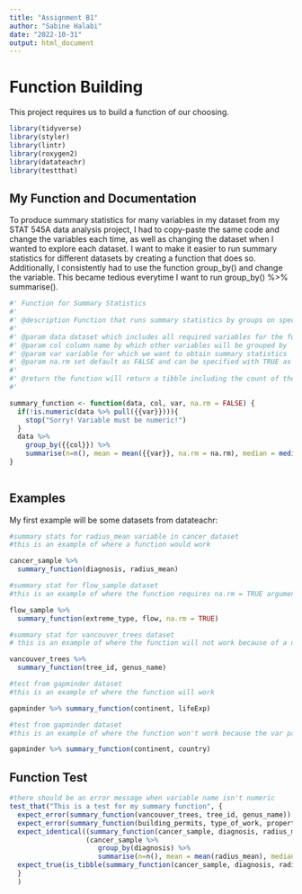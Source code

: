 ```yaml
---
title: "Assignment B1"
author: "Sabine Halabi"
date: "2022-10-31"
output: html_document
---
```

# Function Building
This project requires us to build a function of our choosing.

```r
library(tidyverse)
library(styler)
library(lintr)
library(roxygen2)
library(datateachr)
library(testthat)
```

## My Function and Documentation
To produce summary statistics for many variables in my dataset from my STAT 545A data analysis project, I had to copy-paste the same code and change the variables each time, as well as changing the dataset when I wanted to explore each dataset. I want to make it easier to run summary statistics for different datasets by creating a function that does so. Additionally, I consistently had to use the function group_by() and change the variable. This became tedious everytime I want to run group_by() %>% summarise(). 


```r
#' Function for Summary Statistics
#' 
#' @description Function that runs summary statistics by groups on specified variables in dataset
#' 
#' @param data dataset which includes all required variables for the function
#' @param col column name by which other variables will be grouped by
#' @param var variable for which we want to obtain summary statistics
#' @param na.rm set default as FALSE and can be specified with TRUE as needed
#' 
#' @return the function will return a tibble including the count of the variable per group of the col param, as well as columns for each summary statistics in the function per group.
#' 

summary_function <- function(data, col, var, na.rm = FALSE) {
  if(!is.numeric(data %>% pull({{var}}))){
    stop("Sorry! Variable must be numeric!")
  }
  data %>%
    group_by({{col}}) %>%
    summarise(n=n(), mean = mean({{var}}, na.rm = na.rm), median = median({{var}}, na.rm = na.rm), min = min({{var}}, na.rm = na.rm), max = max({{var}}, na.rm = na.rm), sd= sd({{var}}, na.rm = na.rm))
}
  
```

## Examples

My first example will be some datasets from datateachr:

```r
#summary stats for radius_mean variable in cancer dataset 
#this is an example of where a function would work

cancer_sample %>% 
  summary_function(diagnosis, radius_mean)

```
```r
#summary stat for flow_sample dataset
#this is an example of where the function requires na.rm = TRUE argument

flow_sample %>% 
  summary_function(extreme_type, flow, na.rm = TRUE)
```
```r
#summary stat for vancouver_trees dataset
# this is an example of where the function will not work because of a non-numeric argument in the var parameter

vancouver_trees %>% 
  summary_function(tree_id, genus_name)
```

```r
#test from gapminder dataset
#this is an example of where the function will work

gapminder %>% summary_function(continent, lifeExp)
```
```r
#test from gapminder dataset
#this is an example of where the function won't work because the var parameter is not numeric

gapminder %>% summary_function(continent, country)
```


## Function Test

```r
#there should be an error message when variable name isn't numeric
test_that("This is a test for my summary function", {
  expect_error(summary_function(vancouver_trees, tree_id, genus_name)) #Test whether an error message is given if variable is non-numeric
  expect_error(summary_function(building_permits, type_of_work, property_use)) #Another error test 
  expect_identical((summary_function(cancer_sample, diagnosis, radius_mean)),
                   (cancer_sample %>% 
                      group_by(diagnosis) %>% 
                      summarise(n=n(), mean = mean(radius_mean), median = median(radius_mean), min = min(radius_mean), max = max(radius_mean), sd = sd(radius_mean)))) #Test whether the function gives identical result as manual input
  expect_true(is_tibble(summary_function(cancer_sample, diagnosis, radius_mean))) #Test that the output is a tibble table
  }
  )
```

